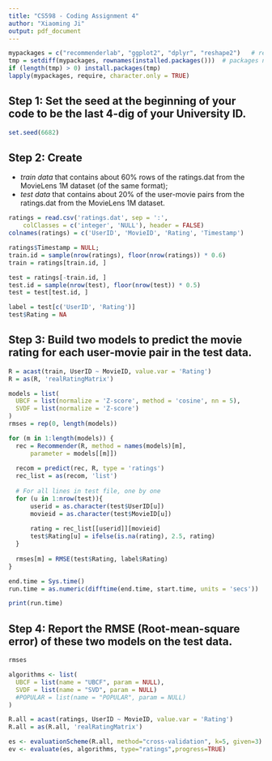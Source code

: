 ```yaml
---
title: "CS598 - Coding Assignment 4"
author: "Xiaoming Ji"
output: pdf_document
---
```


```r
mypackages = c("recommenderlab", "ggplot2", "dplyr", "reshape2")   # required packages
tmp = setdiff(mypackages, rownames(installed.packages()))  # packages need to be installed
if (length(tmp) > 0) install.packages(tmp)
lapply(mypackages, require, character.only = TRUE)
```

## Step 1: Set the seed at the beginning of your code to be the last 4-dig of your University ID.
```r
set.seed(6682)
```

## Step 2: Create 

- *train data* that contains about 60% rows of the ratings.dat from the MovieLens 1M dataset (of the same format);
- *test data* that contains about 20% of the user-movie pairs from the ratings.dat from the MovieLens 1M dataset. 

```r
ratings = read.csv('ratings.dat', sep = ':', 
    colClasses = c('integer', 'NULL'), header = FALSE)
colnames(ratings) = c('UserID', 'MovieID', 'Rating', 'Timestamp')

ratings$Timestamp = NULL;
train.id = sample(nrow(ratings), floor(nrow(ratings)) * 0.6)
train = ratings[train.id, ]

test = ratings[-train.id, ]
test.id = sample(nrow(test), floor(nrow(test)) * 0.5)
test = test[test.id, ]

label = test[c('UserID', 'Rating')]
test$Rating = NA
```

## Step 3: Build two models to predict the movie rating for each user-movie pair in the test data. 

```r
R = acast(train, UserID ~ MovieID, value.var = 'Rating')
R = as(R, 'realRatingMatrix')

models = list(
  UBCF = list(normalize = 'Z-score', method = 'cosine', nn = 5),
  SVDF = list(normalize = 'Z-score')
)
rmses = rep(0, length(models))

for (m in 1:length(models)) {
  rec = Recommender(R, method = names(models)[m],
      parameter = models[[m]])
  
  recom = predict(rec, R, type = 'ratings')
  rec_list = as(recom, 'list')
  
  # For all lines in test file, one by one
  for (u in 1:nrow(test)){
      userid = as.character(test$UserID[u])
      movieid = as.character(test$MovieID[u])
      
      rating = rec_list[[userid]][movieid]
      test$Rating[u] = ifelse(is.na(rating), 2.5, rating)
  }
  
  rmses[m] = RMSE(test$Rating, label$Rating)
}

end.time = Sys.time()
run.time = as.numeric(difftime(end.time, start.time, units = 'secs'))

print(run.time)
```

## Step 4: Report the RMSE (Root-mean-square error) of these two models on the test data. 

```r
rmses
```


```r
algorithms <- list(
  UBCF = list(name = "UBCF", param = NULL),
  SVDF = list(name = "SVD", param = NULL)
  #POPULAR = list(name = "POPULAR", param = NULL)
)

R.all = acast(ratings, UserID ~ MovieID, value.var = 'Rating')
R.all = as(R.all, 'realRatingMatrix')

es <- evaluationScheme(R.all, method="cross-validation", k=5, given=3)
ev <- evaluate(es, algorithms, type="ratings",progress=TRUE)
```

